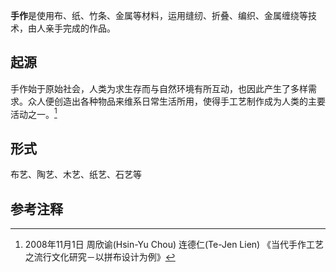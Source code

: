 {{original research|time=2016-12-16T10:58:44+00:00}}
'''手作'''是使用布、纸、竹条、金属等材料，运用缝纫、折叠、编织、金属缠绕等技术，由人亲手完成的作品。
==起源==
手作始于原始社会，人类为求生存而与自然环境有所互动，也因此产生了多样需求。众人便创造出各种物品来维系日常生活所用，使得手工艺制作成为人类的主要活动之一。<ref>2008年11月1日 周欣谕(Hsin-Yu Chou) 连德仁(Te-Jen Lien) 《当代手作工艺之流行文化研究－以拼布设计为例》</ref>
==形式==
布艺、陶艺、木艺、纸艺、石艺等

==参考注释==
{{reflist}}